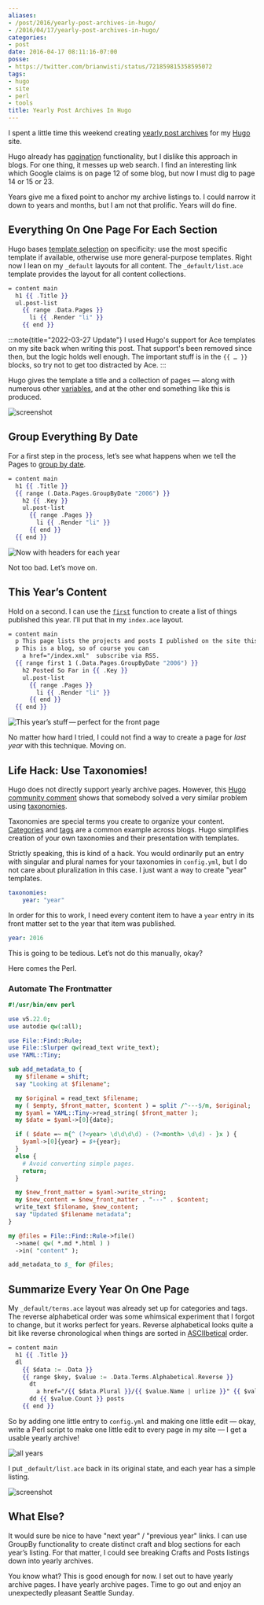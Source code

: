 ```yaml
---
aliases:
- /post/2016/yearly-post-archives-in-hugo/
- /2016/04/17/yearly-post-archives-in-hugo/
categories:
- post
date: 2016-04-17 08:11:16-07:00
posse:
- https://twitter.com/brianwisti/status/721859815358595072
tags:
- hugo
- site
- perl
- tools
title: Yearly Post Archives In Hugo
---
```


I spent a little time this weekend creating [yearly post archives][post] for my
[Hugo](https://gohugo.io/) site.

[post]: /post

Hugo already has [pagination][pagination]
functionality, but I dislike this approach in blogs. For one thing, it messes
up web search. I find an interesting link which Google claims is on page 12 of
some blog, but now I must dig to page 14 or 15 or 23.

[pagination]: https://gohugo.io/extras/pagination/

Years give me a fixed point to anchor my archive listings to. I could narrow it
down to years and months, but I am not that prolific. Years will do fine.

## Everything On One Page For Each Section

Hugo bases [template selection][template-list] on specificity: use the most
specific template if available, otherwise use more general-purpose templates.
Right now I lean on my `_default` layouts for all content. The
`_default/list.ace` template provides the layout for all content collections.

[template-list]: https://gohugo.io/templates/list/

```handlebars
= content main
  h1 {{ .Title }}
  ul.post-list
    {{ range .Data.Pages }}
      li {{ .Render "li" }}
    {{ end }}
```

:::note{title="2022-03-27 Update"}
I used Hugo's support for Ace templates on my site back when writing this post.
That support's been removed since then, but the logic holds well enough. The
important stuff is in the `{{ … }}` blocks, so try not to get too distracted by
Ace.
:::

Hugo gives the template a title and a collection of pages —
along with numerous other [variables](https://gohugo.io/templates/variables/),
and at the other end something like this is produced.

![screenshot](@img/2016/site-default-listing.png "Default listing applied to Craft section")

## Group Everything By Date

For a first step in the process, let’s see what happens when we tell the Pages to [group by date](https://gohugo.io/templates/list/#grouping-by-page-date).

```handlebars {% process=false %}
= content main
  h1 {{ .Title }}
  {{ range (.Data.Pages.GroupByDate "2006") }}
    h2 {{ .Key }}
    ul.post-list
      {{ range .Pages }}
        li {{ .Render "li" }}
      {{ end }}
  {{ end }}
```

![Now with headers for each year](@img/2016/site-single-page-year-headers.png)

Not too bad. Let’s move on.

## This Year’s Content

[`first`]: https://gohugo.io/templates/functions/#first

Hold on a second. I can use the [`first`][] function to create a list of things
published this year. I’ll put that in my `index.ace` layout.

```handlebars {% process=false %}
= content main
  p This page lists the projects and posts I published on the site this year.
  p This is a blog, so of course you can
    a href="/index.xml"  subscribe via RSS.
  {{ range first 1 (.Data.Pages.GroupByDate "2006") }}
    h2 Posted So Far in {{ .Key }}
    ul.post-list
      {{ range .Pages }}
        li {{ .Render "li" }}
      {{ end }}
  {{ end }}
```

![This year’s stuff — perfect for the front page](@img/2016/site-this-years-posts.png)

No matter how hard I tried, I could not find a way to create a page for *last year* with this technique.
Moving on.

## Life Hack: Use Taxonomies!

[pagination-comment]: https://discuss.gohugo.io/t/pagination-and-group-by-date/1441/3
[taxonomies]: http://gohugo.io/taxonomies/overview/

Hugo does not directly support yearly archive pages. However, this [Hugo
community comment][pagination-comment] shows that somebody solved a very
similar problem using [taxonomies][taxonomies].

Taxonomies are special terms you create to organize your content.
[Categories][category-list] and [tags][tag-list] are a common example across
blogs. Hugo simplifies creation of your own taxonomies and their presentation
with templates.

[category-list]: /category
[tag-list]: /tags

Strictly speaking, this is kind of a hack. You would ordinarily put an entry
with singular and plural names for your taxonomies in `config.yml`, but I do
not care about pluralization in this case. I just want a way to create "year"
templates.

```yaml
taxonomies:
    year: "year"
```

In order for this to work, I need every content item to have a `year` entry in
its front matter set to the year that item was published.

```yaml
year: 2016
```

This is going to be tedious. Let’s not do this manually, okay?

Here comes the Perl.

### Automate The Frontmatter

```perl
#!/usr/bin/env perl

use v5.22.0;
use autodie qw(:all);

use File::Find::Rule;
use File::Slurper qw(read_text write_text);
use YAML::Tiny;

sub add_metadata_to {
  my $filename = shift;
  say "Looking at $filename";

  my $original = read_text $filename;
  my ( $empty, $front_matter, $content ) = split /^---$/m, $original;
  my $yaml = YAML::Tiny->read_string( $front_matter );
  my $date = $yaml->[0]{date};

  if ( $date =~ m{^ (?<year> \d\d\d\d) - (?<month> \d\d) - }x ) {
    $yaml->[0]{year} = $+{year};
  }
  else {
    # Avoid converting simple pages.
    return;
  }

  my $new_front_matter = $yaml->write_string;
  my $new_content = $new_front_matter . "---" . $content;
  write_text $filename, $new_content;
  say "Updated $filename metadata";
}

my @files = File::Find::Rule->file()
  ->name( qw( *.md *.html ) )
  ->in( "content" );

add_metadata_to $_ for @files;
```

## Summarize Every Year On One Page

My `_default/terms.ace` layout was already set up for categories and tags. The
reverse alphabetical order was some whimsical experiment that I forgot to
change, but it works perfect for years. Reverse alphabetical looks quite a bit
like reverse chronological when things are sorted in
[ASCIIbetical][ascii-betical] order.

[ascii-betical]: https://en.wiktionary.org/wiki/ASCIIbetical

```handlebars {% process=false %}
= content main
  h1 {{ .Title }}
  dl
    {{ $data := .Data }}
    {{ range $key, $value := .Data.Terms.Alphabetical.Reverse }}
      dt
        a href="/{{ $data.Plural }}/{{ $value.Name | urlize }}" {{ $value.Name }}
      dd {{ $value.Count }} posts
    {{ end }}
```

So by adding one little entry to `config.yml` and making one little edit —
okay, write a Perl script to make one little edit to every page in my site —
I get a usable yearly archive!

![all years](@img/2016/site-list-all-years.png)

I put `_default/list.ace` back in its original state, and each year has a
simple listing.

![screenshot](@img/2016/site-single-year.png "Just the stuff I pushed in 2015")

## What Else?

It would sure be nice to have "next year" / "previous year" links. I can use
GroupBy functionality to create distinct craft and blog sections for each
year’s listing. For that matter, I could see breaking Crafts and Posts listings
down into yearly archives.

You know what? This is good enough for now. I set out to have yearly archive
pages. I have yearly archive pages. Time to go out and enjoy an unexpectedly
pleasant Seattle Sunday.
